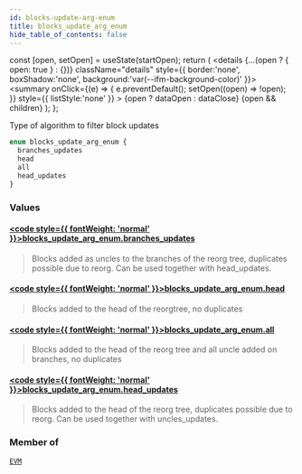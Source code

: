 ```yaml
---
id: blocks-update-arg-enum
title: blocks_update_arg_enum
hide_table_of_contents: false
---
```







  const [open, setOpen] = useState(startOpen);
  return (
    <details {...(open ? { open: true } : {})} className="details" style={{ border:'none', boxShadow:'none', background:'var(--ifm-background-color)' }}>
      <summary
        onClick={(e) => {
          e.preventDefault();
          setOpen((open) => !open);
        }}
        style={{ listStyle:'none' }}
      >
      {open ? dataOpen : dataClose}
      </summary>
      {open && children}
    </details>
  );
};




Type of algorithm to filter block updates


```graphql
enum blocks_update_arg_enum {
  branches_updates
  head
  all
  head_updates
}
```




### Values

#### [<code style={{ fontWeight: 'normal' }}>blocks_update_arg_enum.<b>branches_updates</b></code>](#) 
> Blocks added as uncles to the branches of the reorg tree, duplicates possible due to reorg. Can be used together with head_updates.
> 

#### [<code style={{ fontWeight: 'normal' }}>blocks_update_arg_enum.<b>head</b></code>](#) 
> Blocks added to the head of the reorgtree, no duplicates
> 

#### [<code style={{ fontWeight: 'normal' }}>blocks_update_arg_enum.<b>all</b></code>](#) 
> Blocks added to the head of the reorg tree and all uncle added on branches, no duplicates
> 

#### [<code style={{ fontWeight: 'normal' }}>blocks_update_arg_enum.<b>head_updates</b></code>](#) 
> Blocks added to the head of the reorg tree, duplicates possible due to reorg. Can be used together with uncles_updates.
> 



### Member of

[`EVM`](/docs/graphql-reference/subscriptions/evm)  <Badge class="secondary" text="subscription"/>

